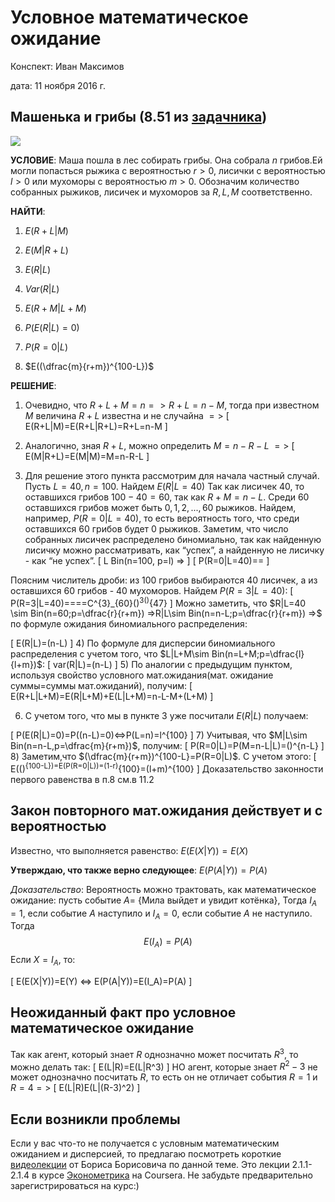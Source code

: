 # Условное математическое ожидание {#expected_value_masha}

Конспект: Иван Максимов

дата: 11 ноября 2016 г.

## Машенька и грибы (8.51 из [задачника](https://github.com/bdemeshev/sc401/raw/master/sc_pset/sc_problems_main.pdf))

![](http://mycoweb.ru/Submitted/AWP/Korsina_AWP_20131011.jpg)



**УСЛОВИЕ**: Маша пошла в лес собирать грибы. Она собрала $n$ грибов.Ей могли попасться рыжика с вероятностью $r>0$, лисички с вероятностью $l>0$ или мухоморы с вероятностью $m>0$. Обозначим количество собранных рыжиков, лисичек и мухоморов за $R, L, M$ соответственно.

**НАЙТИ**:

1) $E(R+L|M)$

2) $E(M|R+L)$

3) $E(R|L)$

4) $Var(R|L)$

5) $E(R+M|L+M)$

6) $P(E(R|L)=0)$

7) $P(R=0|L)$

8) $E((\dfrac{m}{r+m})^{100-L})$

**РЕШЕНИЕ**:

1) Очевидно, что $R+L+M=n =>R+L=n-M$, тогда при известном $M$ величина $R+L$ известна и не случайна $=>$ 
\[
E(R+L|M)=E(R+L|R+L)=R+L=n-M
\]

2) Аналогично, зная $R+L$, можно определить $M=n-R-L$ $=>$ 
\[
E(M|R+L)=E(M|M)=M=n-R-L
\]

3) Для решение этого пункта рассмотрим для начала частный случай. Пусть $L=40, n=100$. Найдем $E(R|L=40)$
Так как лисичек 40, то оставшихся грибов $100-40=60$, так как $R+M=n-L$. Среди $60$ оставшихся грибов может быть $0,1,2,...,60$ рыжиков. Найдем, например, $P(R=0|L=40)$, то есть вероятность того, что среди оставшихся $60$ грибов будет $0$ рыжиков. Заметим, что число собранных лисичек распределено биномиально, так как найденную лисичку можно рассматривать, как "успех", а найденную не лисичку - как "не успех".
\[
L \sim Bin(n=100, p=l) =>
\]
\[
P(R=0|L=40)=\dfrac{P(R=0;L=40)}{P(L=40)}=\dfrac{(C^{40}_{100}l^{40})(С^{60}_{60}m^{60})}{C^{40}_{100}l^{40}l^{100-40}}
\]

Поясним числитель дроби: из 100 грибов выбираются 40 лисичек, а из оставшихся 60 грибов - 40 мухоморов.
Найдем $P(R=3|L=40)$:
\[
P(R=3|L=40)=\dfrac{P(R=3;L=40)}{P(L=40)}=\dfrac{P(R=3;L=40;M=47)}{P(L=40)}=\dfrac{(C^{40}_{100}l^{40})(C^{3}_{60}r^{3})(С^{57}_{47}m^{57})}{C^{40}_{100}l^{40}l^{100-40}}=C^{3}_{60}(\dfrac{r}{r+m})^3(\dfrac{m}{r+m})^{47}
\]
Можно заметить, что $R|L=40 \sim Bin(n=60;p=\dfrac{r}{r+m}) =>R|L\sim Bin(n=n-L;p=\dfrac{r}{r+m}) =>$ по формуле ожидания биномиального распределения:

\[
E(R|L)=(n-L)\dfrac{r}{r+m}
\]
4) По формуле для дисперсии биномиального распределения с учетом того, что $L|L+M\sim Bin(n=L+M;p=\dfrac{l}{l+m})$:
\[
var(R|L)=(n-L)\dfrac{r}{r+m}\dfrac{m}{r+m}
\]
5) По аналогии с предыдущим пунктом, используя свойство условного мат.ожидания(мат. ожидание суммы=суммы мат.ожиданий), получим: 
\[
E(R+L|L+M)=E(R|L+M)+E(L|L+M)=n-L-M+(L+M)\dfrac{l}{l+m}
\]

6) С учетом того, что мы в пункте 3 уже посчитали $E(R|L)$ получаем:

\[
P(E(R|L)=0)=P((n-L)\dfrac{r}{r+m}=0)<=>P(L=n)=l^{100}
\]
7) Учитывая, что $M|L\sim Bin(n=n-L,p=\dfrac{m}{r+m})$, получим:
\[
P(R=0|L)=P(M=n-L|L)=(\dfrac{m}{r+m})^{n-L}
\]
8) Заметим,что $(\dfrac{m}{r+m})^{100-L}=P(R=0|L)$. С учетом этого: 
\[
E((\dfrac{m}{r+m})^{100-L})=E(P(R=0|L))=(1-r)^{100}=(l+m)^{100}
\]
Доказательство законности первого равенства в п.8 см.в 11.2

## Закон повторного мат.ожидания действует и с вероятностью
Известно, что выполняется равенство: $E(E(X|Y))=E(X)$

**Утверждаю, что также верно следующее**: $E(P(A|Y))=P(A)$

*Доказательство*:
Вероятность можно трактовать, как математическое ожидание: пусть событие $A=$ {Мила выйдет и увидит котёнка}, Тогда
$I_A=1$, если событие $A$ наступило и $I_A=0$, если событие $A$ не наступило. Тогда $$E(I_A)=P(A)$$
Если $X=I_A$, то:

\[
E(E(X|Y))=E(Y) <=> E(P(A|Y))=E(I_A)=P(A)
\]

## Неожиданный факт про условное математическое ожидание

Так как агент, который знает $R$ однозначно может посчитать $R^3$, то можно делать так:
\[
E(L|R)=E(L|R^3)
\]
НО агент, которые знает $R^2-3$ не может однозначно посчитать $R$, то есть он не отличает события $R=1$ и $R=4$$=>$
\[
E(L|R)\neq E(L|(R-3)^2)
\]

## Если возникли проблемы
Если у вас что-то не получается с условным математическим ожиданием и дисперсией, то предлагаю посмотреть короткие [видеолекции](https://www.coursera.org/learn/ekonometrika/lecture/ATG3O/2-1-1-uslovnoie-matiematichieskoie-ozhidaniie-opriedielieniie) от Бориса Борисовича по данной теме. Это лекции 2.1.1-2.1.4 в курсе [Эконометрика](https://www.coursera.org/learn/ekonometrika) на Coursera. Не забудьте предварительно зарегистрироваться на курс:)

